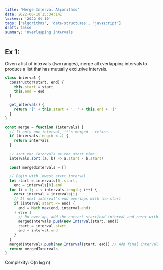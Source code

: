 ```yaml
---
title: 'Merge Interval Algorithms'
date: 2022-06-10T15:34:14Z
lastmod: '2022-06-10'
tags: ['algorithms', 'data-structures', 'javascript']
draft: false
summary: 'Overlapping intervals'
---
```


## Ex 1:

Given a list of intervals (two ranges), merge all overlapping intervals to produce a list that has mutually exclusive intervals.

```javascript
class Interval {
  constructor(start, end) {
    this.start = start
    this.end = end
  }

  get_interval() {
    return '[' + this.start + ', ' + this.end + ']'
  }
}

const merge = function (intervals) {
  // If only one interval, it's merged - return.
  if (intervals.length < 2) {
    return intervals
  }

  // sort the intervals on the start time
  intervals.sort((a, b) => a.start - b.start)

  const mergedIntervals = []

  // Begin with lowest start interval
  let start = intervals[0].start,
    end = intervals[0].end
  for (i = 1; i < intervals.length; i++) {
    const interval = intervals[i]
    // If next interval's end overlaps with the start
    if (interval.start <= end) {
      end = Math.max(end, interval.end)
    } else {
      // No overlap, add the current start/end interval and reset with current values
      mergedIntervals.push(new Interval(start, end))
      start = interval.start
      end = interval.end
    }
  }
  mergedIntervals.push(new Interval(start, end)) // Add final interval
  return mergedIntervals
}
```

Complexity: O(n log n)
